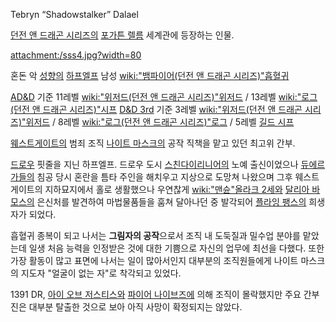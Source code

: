 Tebryn “Shadowstalker” Dalael

[[던전 앤 드래곤 시리즈]]의 [[포가튼 렐름]] 세계관에 등장하는 인물.

attachment:/sss4.jpg?width=80

혼돈 악 [[성향]]의 [[하프엘프]] 남성 [[wiki:"뱀파이어(던전 앤 드래곤 시리즈)"흡혈귀]] 

[[AD&D]] 기준 11레벨 [[wiki:"위저드(던전 앤 드래곤 시리즈)"위저드]] / 13레벨 [[wiki:"로그(던전 앤 드래곤 시리즈)"시프]]
[[D&D 3rd]] 기준 3레벨 [[wiki:"위저드(던전 앤 드래곤 시리즈)"위저드]] / 8레벨 [[wiki:"로그(던전 앤 드래곤 시리즈)"로그]] / 5레벨 [[길드 시프]]

[[웨스트게이트]]의 범죄 조직 [[나이트 마스크]]의 공작 직책을 맡고 있던 최고위 간부.

[[드로우]] 핏줄을 지닌 하프엘프. 드로우 도시 [[스친다이리니어]]의 노예 출신이었으나 [[듀에르가]]들의 침공 당시 혼란을 틈타 주인을 해치우고 지상으로 도망쳐 나왔으며 그후 웨스트게이트의 지하묘지에서 홀로 생활했으나 우연찮게 [[wiki:"맨슌"올라크 2세]]와 [[달리아 바모스]]의 은신처를 발견하여 마법물품들을 훔쳐 달아나던 중 발각되어 [[플라잉 팽스]]의 희생자가 되었다. 

흡혈귀 종복이 되고 나서는 '''그림자의 공작'''으로서 조직 내 도둑질과 밀수업 분야를 맡았는데 일생 처음 능력을 인정받은 것에 대한 기쁨으로 자신의 업무에 최선을 다했다. 또한 가장 활동이 많고 표면에 나서는 일이 많아서인지 대부분의 조직원들에게 나이트 마스크의 지도자 "얼굴이 없는 자"로 착각되고 있었다.

1391 DR, [[아이 오브 저스티스]]와 [[파이어 나이브즈]]에 의해 조직이 몰락했지만 주요 간부진은 대부분 탈출한 것으로 보아 아직 사망이 확정되지는 않았다.

